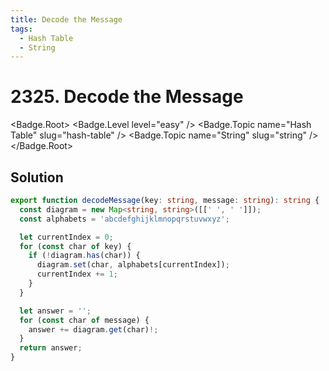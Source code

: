 ```yaml
---
title: Decode the Message
tags:
  - Hash Table
  - String
---
```


# 2325. Decode the Message

<Badge.Root>
  <Badge.Level level="easy" />
  <Badge.Topic name="Hash Table" slug="hash-table" />
  <Badge.Topic name="String" slug="string" />
</Badge.Root>

## Solution

```typescript filename="solution.ts" copy
export function decodeMessage(key: string, message: string): string {
  const diagram = new Map<string, string>([[' ', ' ']]);
  const alphabets = 'abcdefghijklmnopqrstuvwxyz';

  let currentIndex = 0;
  for (const char of key) {
    if (!diagram.has(char)) {
      diagram.set(char, alphabets[currentIndex]);
      currentIndex += 1;
    }
  }

  let answer = '';
  for (const char of message) {
    answer += diagram.get(char)!;
  }
  return answer;
}
```

<ProblemLink
  codingSite="leetcode"
  href="https://leetcode.com/problems/decode-the-message"
  title="Decode the Message"
/>
